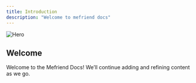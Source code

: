 ```yaml
---
title: Introduction
description: "Welcome to mefriend docs"
---
```


<img
  className="block"
  src="/images/hero.png"
  alt="Hero"
/>

## Welcome

Welcome to the Mefriend Docs! We’ll continue adding and refining content as we go.